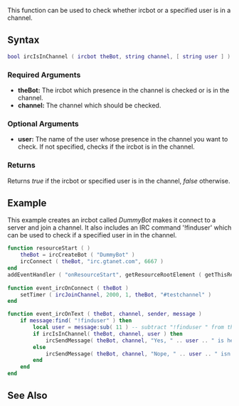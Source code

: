 {{ml_birc}}

This function can be used to check whether ircbot or a specified user is in a channel.

==Syntax== 
<syntaxhighlight lang="lua">
bool ircIsInChannel ( ircbot theBot, string channel, [ string user ] )
</syntaxhighlight> 

===Required Arguments=== 
*'''theBot:''' The ircbot which presence in the channel is checked or is in the channel.
*'''channel:''' The channel which should be checked.

===Optional Arguments===
{{OptionalArg}}
*'''user:''' The name of the user whose presence in the channel you want to check. If not specified, checks if the ircbot is in the channel.

===Returns===
Returns ''true'' if the ircbot or specified user is in the channel, ''false'' otherwise.

==Example==
This example creates an ircbot called ''DummyBot'' makes it connect to a server and join a channel. It also includes an IRC command '!finduser' which can be used to check if a specified user in in the channel.
<syntaxhighlight lang="lua">
function resourceStart ( )
    theBot = ircCreateBot ( "DummyBot" )
    ircConnect ( theBot, "irc.gtanet.com", 6667 )
end
addEventHandler ( "onResourceStart", getResourceRootElement ( getThisResource() ), resourceStart )
 
function event_ircOnConnect ( theBot )
    setTimer ( ircJoinChannel, 2000, 1, theBot, "#testchannel" )
end

function event_ircOnText ( theBot, channel, sender, message )
    if message:find( "!finduser" ) then
        local user = message:sub( 11 ) -- subtract "!finduser " from the message
        if ircIsInChannel( theBot, channel, user ) then 
            ircSendMessage( theBot, channel, "Yes, " .. user .. " is here!" )
        else
            ircSendMessage( theBot, channel, "Nope, " .. user .. " isn't here!" )
        end
    end
end
</syntaxhighlight>

==See Also==
{{ml_birc functions}}